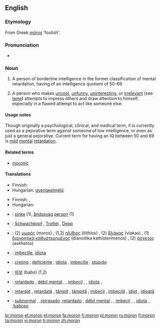{{see|mörön}}
{{wikipedia|Moron (psychology)}}
==English==

===Etymology===
From Greek ''[[mōros]]'' 'foolish'.

===Pronunciation===
* {{IPA|/mɔrɒn/}}

===Noun===
{{en-noun}}

# {{obsolete}} A person of borderline intelligence in the former classification of mental retardation, having of an intelligence quotient of 50-69.
# {{informal}} A person who makes [[uncool]], [[unfunny]], [[uninteresting]], or [[irrelevant]] (see [[lame]]) attempts to impress others and draw attention to himself, especially in a flawed attempt to act like someone else.

====Usage notes====
Though originally a psychological, clinical, and medical term, it is currently used as a pejorative term against someone of low intelligence, or even as just a general pejorative. Current term for having an IQ between 50 and 69 is [[mild]] [[mental]] [[retardation]].

====Related terms====
*[[moronic]]

====Translations====
{{trans-top|a person of borderline intelligence}}
* Finnish: {{t|fi|lievästi}} {{t+|fi|kehitysvammainen}}
* Hungarian: [[gyengeelméjű]]
{{trans-mid}}
{{trans-bottom}}

{{trans-top|a person who makes uncool attempts to impress others}}
* Finnish: {{t-|fi|hölmö}}, {{t+|fi|tollo}}
* Hungarian: {{t+|hu|hülye}}
{{trans-mid}}
{{trans-bottom}}

{{checktrans-top}}
*{{ttbc|Danish}}: [[sinke]] (1), [[åndssvag]] [[person]] (1)
*{{ttbc|German}}: [[Schwachkopf]] {{m}}, [[Trottel]] {{m}}, [[Depp]] {{m}}
*{{ttbc|Greek}}: (2) [[μωρός]] (moros) {{m}}, (1,2) [[ηλίθιος]] (ilithios) {{m}}, (2) [[βλάκας]] (vlakas) {{m}}, (1) [[διανοητικά καθυστερημένος]] (dianoitika kathisterimenos) {{m}}, (2) [[άσχετος]] (askhetos) {{m}}
*{{ttbc|Interlingua}}: [[imbecille]], [[idiota]]
*{{ttbc|Italian}}: [[cretino]] {{m}}, [[deficiente]] {{m}}, [[idiota]] {{m}}, [[imbecille]] {{m}}, [[stupido]] {{m}}
{{checktrans-mid}}
*{{ttbc|Korean}}: [[바보]] (babo) (1,2)
*{{ttbc|Portuguese}}: [[retardado]] {{m}}, [[débil mental]] {{m}}, {{f}}, [[imbecil]] {{m}}, {{f}}, [[idiota]] {{m}}, {{f}}
*{{ttbc|Romanian}}: [[retardat]] {{m}}, [[retardată]] {{f}}, [[tâmpit]] {{m}}, [[tâmpită]] {{f}}, [[imbecil]] {{m}}, [[imbecilă]] {{f}}, [[idiot]] {{m}}, [[idioată]] {{f}}
*{{ttbc|Spanish}}: [[subnormal]] {{m}}, {{f}},[[retrasado]] {{m}},[[retardado]] {{m}}, [[débil mental]] {{m}}, {{f}}, [[imbecil]] {{m}}, {{f}}, [[idiota]] {{m}}, {{f}},[[baboso]] {{m}}
{{checktrans-bottom}}

[[br:moron]]
[[et:moron]]
[[el:moron]]
[[fa:moron]]
[[fr:moron]]
[[pl:moron]]
[[ru:moron]]
[[fi:moron]]
[[ta:moron]]
[[vi:moron]]
[[tr:moron]]
[[zh:moron]]